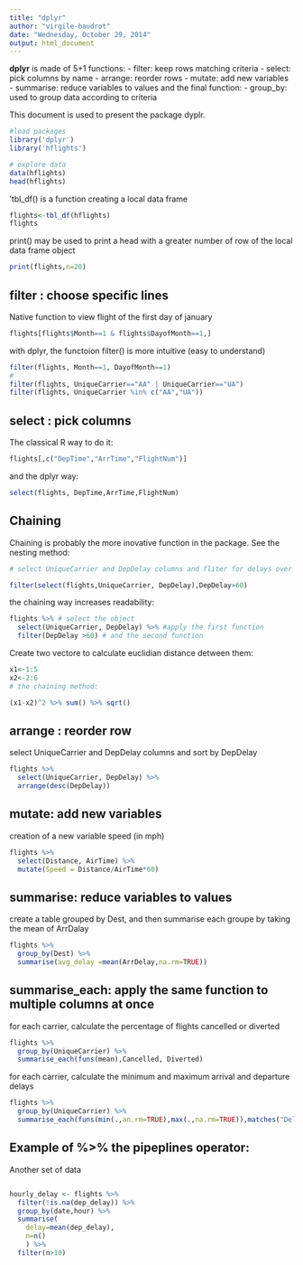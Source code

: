 ```yaml
---
title: "dplyr"
author: "virgile-baudrot"
date: "Wednesday, October 29, 2014"
output: html_document
---
```


**dplyr** is made of 5+1 functions:
- filter: keep rows matching criteria
- select: pick columns by name
- arrange: reorder rows
- mutate: add new variables
- summarise: reduce variables to values
and the final function:
- group_by: used to group data according to criteria

This document is used to present the package dyplr. 

```r
#load packages
library('dplyr')
library('hflights')

# explore data
data(hflights)
head(hflights)
```

'tbl_df() is a function creating a local data frame

```r
flights<-tbl_df(hflights)
flights
```

print() may be used to print a head with a greater number of row of the local data frame object

```r
print(flights,n=20)
```


## filter : choose specific lines

Native function to view flight of the first day of january

```r
flights[flights$Month==1 & flights$DayofMonth==1,]
````

with dplyr, the functoion filter() is more intuitive (easy to understand)

```r
filter(flights, Month==1, DayofMonth==1)
#
filter(flights, UniqueCarrier=="AA" | UniqueCarrier=="UA")
filter(flights, UniqueCarrier %in% c("AA","UA"))
```


## select : pick columns

The classical R way to do it:

```r
flights[,c("DepTime","ArrTime","FlightNum")]
```

and the dplyr way:

```r
select(flights, DepTime,ArrTime,FlightNum)
```

## Chaining

Chaining is probably the more inovative function in the package.
See the nesting method:

```r
# select UniqueCarrier and DepDelay columns and fliter for delays over 60 minutes:

filter(select(flights,UniqueCarrier, DepDelay),DepDelay>60)
```

the chaining way increases readability:

```r
flights %>% # select the object
  select(UniqueCarrier, DepDelay) %>% #apply the first function
  filter(DepDelay >60) # and the second function
```

Create two vectore to calculate euclidian distance detween them:

```r
x1<-1:5
x2<-2:6
# the chaining method:

(x1-x2)^2 %>% sum() %>% sqrt()
```


## arrange : reorder row

select UniqueCarrier and DepDelay columns and sort by DepDelay

```r
flights %>%
  select(UniqueCarrier, DepDelay) %>%
  arrange(desc(DepDelay))
```

## mutate: add new variables

creation of a new variable speed (in mph)

```r
flights %>%
  select(Distance, AirTime) %>%
  mutate(Speed = Distance/AirTime*60)
```

## summarise: reduce variables to values

create a table grouped by Dest, and then summarise each groupe by taking the mean of ArrDalay

```r
flights %>%
  group_by(Dest) %>%
  summarise(avg_delay =mean(ArrDelay,na.rm=TRUE))
```


## summarise_each: apply the same function to multiple columns at once

for each carrier, calculate the percentage of flights cancelled or diverted

```r
flights %>%
  group_by(UniqueCarrier) %>%
  summarise_each(funs(mean),Cancelled, Diverted)
```

for each carrier, calculate the minimum and maximum arrival and departure delays

```r
flights %>%
  group_by(UniqueCarrier) %>%
  summarise_each(funs(min(.,an.rm=TRUE),max(.,na.rm=TRUE)),matches("Delay"))
```

## Example of %>% the pipeplines operator:

Another set of data

```r

```


```r
hourly_delay <- flights %>%
  filter(!is.na(dep_delay)) %>%
  group_by(date,hour) %>%
  summarise(
    delay=mean(dep_delay),
    n=n()
    ) %>%
  filter(n>10)

```



